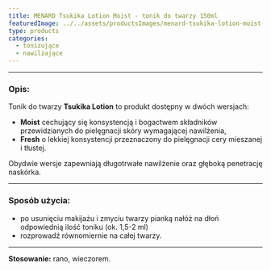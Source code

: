 ```yaml
---
title: MENARD Tsukika Lotion Moist - tonik do twarzy 150ml
featuredImage: ../../assets/productsImages/menard-tsukika-lotion-moist-tonik-do-twarzy-150ml.png
type: products
categories:
  - tonizujące
  - nawilżające
---
```



<Tsukika />

---

<h3>Opis:</h3>

Tonik do twarzy **Tsukika Lotion** to produkt dostępny w dwóch wersjach:

- **Moist** cechujący się konsystencją i bogactwem składników przewidzianych do pielęgnacji skóry wymagającej nawilżenia,
- **Fresh** o lekkiej konsystencji przeznaczony do pielęgnacji cery mieszanej i tłustej.

Obydwie wersje zapewniają długotrwałe nawilżenie oraz głęboką penetrację naskórka.

---

### Sposób użycia:

- po usunięciu makijażu i zmyciu twarzy pianką nałóż na dłoń odpowiednią ilość toniku (ok. 1,5-2 ml)
- rozprowadź równomiernie na całej twarzy.

---

**Stosowanie:** rano, wieczorem.
